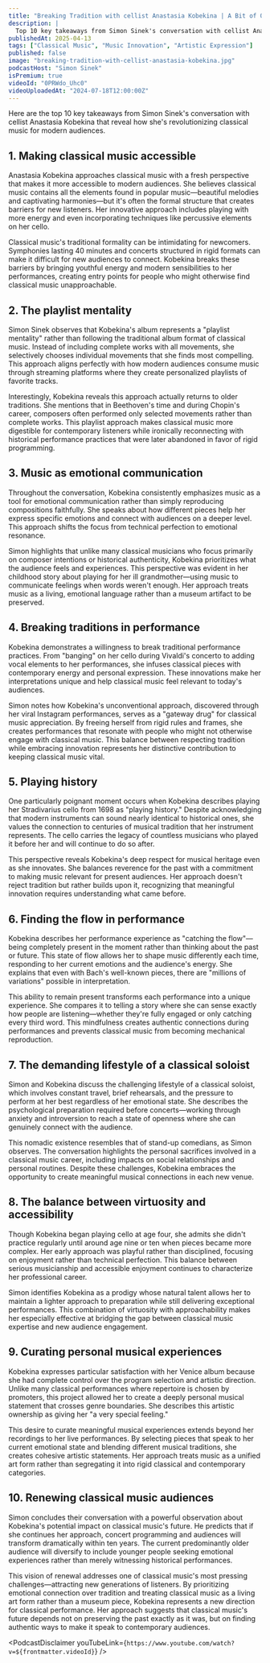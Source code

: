 ```yaml
---
title: "Breaking Tradition with cellist Anastasia Kobekina | A Bit of Optimism Podcast"
description: |
  Top 10 key takeaways from Simon Sinek's conversation with cellist Anastasia Kobekina that reveal how she's revolutionizing classical music for modern audiences.
publishedAt: 2025-04-13
tags: ["Classical Music", "Music Innovation", "Artistic Expression"]
published: false
image: "breaking-tradition-with-cellist-anastasia-kobekina.jpg"
podcastHost: "Simon Sinek"
isPremium: true
videoId: "0PRWdo_Uhc0"
videoUploadedAt: "2024-07-18T12:00:00Z"
---
```



<PodcastSummaryPageLayout frontmatter={frontmatter}>

Here are the top 10 key takeaways from Simon Sinek's conversation with cellist Anastasia Kobekina that reveal how she's revolutionizing classical music for modern audiences.

## 1. Making classical music accessible

Anastasia Kobekina approaches classical music with a fresh perspective that makes it more accessible to modern audiences. She believes classical music contains all the elements found in popular music—beautiful melodies and captivating harmonies—but it's often the formal structure that creates barriers for new listeners. Her innovative approach includes playing with more energy and even incorporating techniques like percussive elements on her cello.

Classical music's traditional formality can be intimidating for newcomers. Symphonies lasting 40 minutes and concerts structured in rigid formats can make it difficult for new audiences to connect. Kobekina breaks these barriers by bringing youthful energy and modern sensibilities to her performances, creating entry points for people who might otherwise find classical music unapproachable.

## 2. The playlist mentality

Simon Sinek observes that Kobekina's album represents a "playlist mentality" rather than following the traditional album format of classical music. Instead of including complete works with all movements, she selectively chooses individual movements that she finds most compelling. This approach aligns perfectly with how modern audiences consume music through streaming platforms where they create personalized playlists of favorite tracks.

Interestingly, Kobekina reveals this approach actually returns to older traditions. She mentions that in Beethoven's time and during Chopin's career, composers often performed only selected movements rather than complete works. This playlist approach makes classical music more digestible for contemporary listeners while ironically reconnecting with historical performance practices that were later abandoned in favor of rigid programming.

## 3. Music as emotional communication

Throughout the conversation, Kobekina consistently emphasizes music as a tool for emotional communication rather than simply reproducing compositions faithfully. She speaks about how different pieces help her express specific emotions and connect with audiences on a deeper level. This approach shifts the focus from technical perfection to emotional resonance.

Simon highlights that unlike many classical musicians who focus primarily on composer intentions or historical authenticity, Kobekina prioritizes what the audience feels and experiences. This perspective was evident in her childhood story about playing for her ill grandmother—using music to communicate feelings when words weren't enough. Her approach treats music as a living, emotional language rather than a museum artifact to be preserved.

## 4. Breaking traditions in performance

Kobekina demonstrates a willingness to break traditional performance practices. From "banging" on her cello during Vivaldi's concerto to adding vocal elements to her performances, she infuses classical pieces with contemporary energy and personal expression. These innovations make her interpretations unique and help classical music feel relevant to today's audiences.

Simon notes how Kobekina's unconventional approach, discovered through her viral Instagram performances, serves as a "gateway drug" for classical music appreciation. By freeing herself from rigid rules and frames, she creates performances that resonate with people who might not otherwise engage with classical music. This balance between respecting tradition while embracing innovation represents her distinctive contribution to keeping classical music vital.

## 5. Playing history

One particularly poignant moment occurs when Kobekina describes playing her Stradivarius cello from 1698 as "playing history." Despite acknowledging that modern instruments can sound nearly identical to historical ones, she values the connection to centuries of musical tradition that her instrument represents. The cello carries the legacy of countless musicians who played it before her and will continue to do so after.

This perspective reveals Kobekina's deep respect for musical heritage even as she innovates. She balances reverence for the past with a commitment to making music relevant for present audiences. Her approach doesn't reject tradition but rather builds upon it, recognizing that meaningful innovation requires understanding what came before.

## 6. Finding the flow in performance

Kobekina describes her performance experience as "catching the flow"—being completely present in the moment rather than thinking about the past or future. This state of flow allows her to shape music differently each time, responding to her current emotions and the audience's energy. She explains that even with Bach's well-known pieces, there are "millions of variations" possible in interpretation.

This ability to remain present transforms each performance into a unique experience. She compares it to telling a story where she can sense exactly how people are listening—whether they're fully engaged or only catching every third word. This mindfulness creates authentic connections during performances and prevents classical music from becoming mechanical reproduction.

## 7. The demanding lifestyle of a classical soloist

Simon and Kobekina discuss the challenging lifestyle of a classical soloist, which involves constant travel, brief rehearsals, and the pressure to perform at her best regardless of her emotional state. She describes the psychological preparation required before concerts—working through anxiety and introversion to reach a state of openness where she can genuinely connect with the audience.

This nomadic existence resembles that of stand-up comedians, as Simon observes. The conversation highlights the personal sacrifices involved in a classical music career, including impacts on social relationships and personal routines. Despite these challenges, Kobekina embraces the opportunity to create meaningful musical connections in each new venue.

## 8. The balance between virtuosity and accessibility

Though Kobekina began playing cello at age four, she admits she didn't practice regularly until around age nine or ten when pieces became more complex. Her early approach was playful rather than disciplined, focusing on enjoyment rather than technical perfection. This balance between serious musicianship and accessible enjoyment continues to characterize her professional career.

Simon identifies Kobekina as a prodigy whose natural talent allows her to maintain a lighter approach to preparation while still delivering exceptional performances. This combination of virtuosity with approachability makes her especially effective at bridging the gap between classical music expertise and new audience engagement.

## 9. Curating personal musical experiences

Kobekina expresses particular satisfaction with her Venice album because she had complete control over the program selection and artistic direction. Unlike many classical performances where repertoire is chosen by promoters, this project allowed her to create a deeply personal musical statement that crosses genre boundaries. She describes this artistic ownership as giving her "a very special feeling."

This desire to curate meaningful musical experiences extends beyond her recordings to her live performances. By selecting pieces that speak to her current emotional state and blending different musical traditions, she creates cohesive artistic statements. Her approach treats music as a unified art form rather than segregating it into rigid classical and contemporary categories.

## 10. Renewing classical music audiences

Simon concludes their conversation with a powerful observation about Kobekina's potential impact on classical music's future. He predicts that if she continues her approach, concert programming and audiences will transform dramatically within ten years. The current predominantly older audience will diversify to include younger people seeking emotional experiences rather than merely witnessing historical performances.

This vision of renewal addresses one of classical music's most pressing challenges—attracting new generations of listeners. By prioritizing emotional connection over tradition and treating classical music as a living art form rather than a museum piece, Kobekina represents a new direction for classical performance. Her approach suggests that classical music's future depends not on preserving the past exactly as it was, but on finding authentic ways to make it speak to contemporary audiences.

<PodcastDisclaimer
  youTubeLink={`https://www.youtube.com/watch?v=${frontmatter.videoId}`}
/>

</PodcastSummaryPageLayout>
